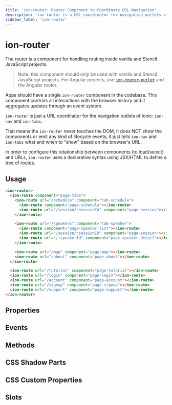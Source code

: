 ```yaml
---
title: 'ion-router: Router Component to Coordinate URL Navigation'
description: 'ion-router is a URL coordinator for navigation outlets of ionic: ion-nav and ion-tabs. Router components handle routing inside vanilla and Stencil JavaScript.'
sidebar_label: 'ion-router'
---
```




# ion-router

The router is a component for handling routing inside vanilla and Stencil JavaScript projects.

> Note: this component should only be used with vanilla and Stencil JavaScript projects. For Angular projects, use [`ion-router-outlet`](router-outlet.mdx) and the Angular router.

Apps should have a single `ion-router` component in the codebase.
This component controls all interactions with the browser history and it aggregates updates through an event system.

`ion-router` is just a URL coordinator for the navigation outlets of ionic: `ion-nav` and `ion-tabs`.

That means the `ion-router` never touches the DOM, it does NOT show the components or emit any kind of lifecycle events, it just tells `ion-nav` and `ion-tabs` what and when to "show" based on the browser's URL.

In order to configure this relationship between components (to load/select) and URLs, `ion-router` uses a declarative syntax using JSX/HTML to define a tree of routes.

## Usage

```html
<ion-router>
  <ion-route component="page-tabs">
    <ion-route url="/schedule" component="tab-schedule">
      <ion-route component="page-schedule"></ion-route>
      <ion-route url="/session/:sessionId" component="page-session"></ion-route>
    </ion-route>

    <ion-route url="/speakers" component="tab-speaker">
      <ion-route component="page-speaker-list"></ion-route>
      <ion-route url="/session/:sessionId" component="page-session"></ion-route>
      <ion-route url="/:speakerId" component="page-speaker-detail"></ion-route>
    </ion-route>

    <ion-route url="/map" component="page-map"></ion-route>
    <ion-route url="/about" component="page-about"></ion-route>
  </ion-route>

  <ion-route url="/tutorial" component="page-tutorial"></ion-route>
  <ion-route url="/login" component="page-login"></ion-route>
  <ion-route url="/account" component="page-account"></ion-route>
  <ion-route url="/signup" component="page-signup"></ion-route>
  <ion-route url="/support" component="page-support"></ion-route>
</ion-router>
```

## Properties

<Props />

## Events

<Events />

## Methods

<Methods />

## CSS Shadow Parts

<Parts />

## CSS Custom Properties

<CustomProps />

## Slots

<Slots />
